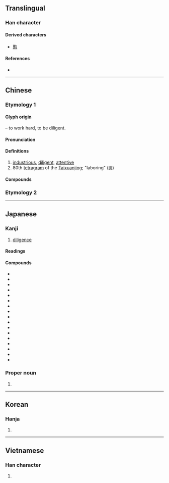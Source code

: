 {{also|懃}}
{{character info/new}}
{{character info|0xFA34}}
{{character info|0x2F827}}
==Translingual==

===Han character===
{{Han char|rn=19|rad=力|as=11|asj=10|sn=13|snj=12|four=44127|canj=TMKS|ids=⿰堇力}}

====Derived characters====
* [[懃]]

====References====
* {{Han ref|kx=0149.060|dkj=02415|dj=0336.130|hdz=10378.030|uh=52E4|ud=21220|bh=B6D4|bd=46804}}

----

==Chinese==

===Etymology 1===
{{zh-forms|alt=⿰井力-second round simplified}}

====Glyph origin====
{{Han etym}}
{{Han compound|堇|力|t2=strong|ls=psc|c1=p|c2=s}} – to work hard, to be diligent.

====Pronunciation====
{{zh-pron
|m=qín
|m-s=
|c=kan4
|c-t=
|g=
|h=gd=kiun2
|j=
|mb=
|md=
|mn=qz,tp,xm:khûn/kh,zz:khîn
|mn-t=keng5
|w=
|x=
|mc=y
|oc=y
|ma=
|cat=a
}}

====Definitions====
{{zh-hanzi}}

# [[industrious]], [[diligent]], [[attentive]]
# 80th [[tetragram]] of the [[Taixuanjing]]; "laboring" ([[𝍕]])

====Compounds====
{{zh-der|倦勤|值勤|克儉克勤|克勤克儉|內勤|全勤|出勤|加二殷勤|勤儉|勤兒|勤勉|勤務|勤務兵|勤務召集|勤務員|勤勞|勤奮|勤學|勤快|勤恤|勤慎|勤懇|勤政|勤政愛民|勤敏|勤王|勤練|勤能補拙|勤苦|勤行|勤謹|勤雜人員|地勤|執勤|外勤|夜勤|將勤補拙|專勤制度|後勤|恩勤|懋勤殿|打勤勞|打勤獻趣|服勤|查勤|業精於勤|殷勤|殷殷勤勤|父母恩勤|特勤|獻勤|獻殷勤|矢勤矢勇|空勤|精勤|缺勤|考勤|耄勤|耒耜之勤|聯勤總部|調勤|警勤區|警察勤務|辛勤|通勤|通勤圈|電子通勤|顏勤禮碑|勤有功，戲無益|業精於勤，荒於嬉}}

===Etymology 2===
{{zh-see|懃}}

----

==Japanese==
{{ja-kanji forms|勤|pic2=勤 kyuujitai.PNG}}

===Kanji===
{{ja-kanji|grade=6|rs=力11}}

# [[diligence]]

====Readings====
{{ja-readings
|goon=ごん
|kanon=きん
|kun=つと-める, つと-まる, つと-め
}}

====Compounds====
{{der-top|Compounds}}
* {{ja-r|勤学|きんがく}}
* {{ja-r|勤苦|きんく}}
* {{ja-r|勤倹|きんけん}}
* {{ja-r|勤続|きんぞく}}
* {{ja-r|勤惰|きんだ}}
* {{ja-r|勤怠|きんたい}}
* {{ja-r|勤王|きんのう}}
* {{ja-r|勤皇|きんのう}}
* {{ja-r|勤王攘夷|きんのう じょうい}}
* {{ja-r|勤番|きんばん}}
* {{ja-r|勤勉|きんべん}}
* {{ja-r|勤務|きんむ}}
* {{ja-l|勤役}}
* {{ja-r|勤労|きんろう}}
* {{ja-r|勤行|ごんぎょう}}
* {{ja-r|勤求|ごんぐ}}
* {{ja-l|勤修}}
{{der-bottom}}

===Proper noun===
{{ja-pos|proper|つとむ}}

# {{given name|ja|male|sort=つとむ}}

----

==Korean==

===Hanja===
{{ko-hanja|hangeul=근|rv=geun|mr=kŭn}}

# {{rfdef|ko|sort=力11}}

----

==Vietnamese==

===Han character===
{{vi-hantu|[[cần]], [[cùn]]|rs=力11}}

# {{rfdef|vi|sort=力11}}